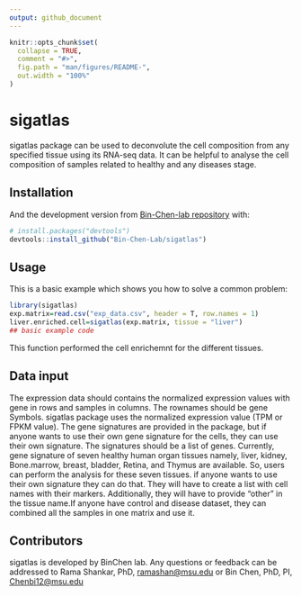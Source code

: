 ```yaml
---
output: github_document
---
```


<!-- README.md is generated from README.Rmd. Please edit that file -->

```r
knitr::opts_chunk$set(
  collapse = TRUE,
  comment = "#>",
  fig.path = "man/figures/README-",
  out.width = "100%"
)
```

# sigatlas

<!-- badges: start -->
<!-- badges: end -->

sigatlas package can be used to deconvolute the cell composition from any specified tissue using its RNA-seq data. It can be helpful to analyse the cell composition of samples related to healthy and any diseases stage.

## Installation


And the development version from [Bin-Chen-lab repository](https://github.com/Bin-Chen-Lab/sigatlas) with:

``` r
# install.packages("devtools")
devtools::install_github("Bin-Chen-Lab/sigatlas")
```
## Usage

This is a basic example which shows you how to solve a common problem:

```r
library(sigatlas)
exp.matrix=read.csv("exp_data.csv", header = T, row.names = 1)
liver.enriched.cell=sigatlas(exp.matrix, tissue = "liver")
## basic example code
```

This function performed the cell enrichemnt for the different tissues.

## Data input

The expression data should contains the normalized expression values with gene in rows and samples in columns. The rownames should be gene Symbols. sigatlas package uses the normalized expression value (TPM or FPKM value). The gene signatures are provided in the package, but if anyone wants to use their own gene signature for the cells, they can use their own signature. The signatures should be a list of genes. Currently, gene signature of seven healthy human organ tissues namely, liver, kidney, Bone.marrow, breast, bladder, Retina, and Thymus are available. So, users can perform the analysis for these seven tissues. if anyone
wants to use their own signature they can do that. They will have to 
create a list with cell names with their markers. Additionally, 
they will have to provide "other" in the tissue name.If anyone have control and disease dataset, they can combined all the samples in one matrix and use it.


## Contributors

sigatlas is developed by BinChen lab. Any questions or feedback can be
addressed to Rama Shankar, PhD, <ramashan@msu.edu> or Bin Chen, PhD, PI,
<Chenbi12@msu.edu>
